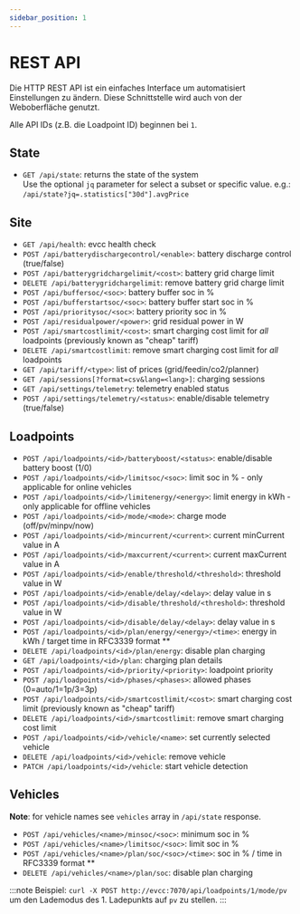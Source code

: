 ```yaml
---
sidebar_position: 1
---
```



# REST API

Die HTTP REST API ist ein einfaches Interface um automatisiert Einstellungen zu ändern.
Diese Schnittstelle wird auch von der Weboberfläche genutzt.

<SwaggerUIWrapper url="/rest-api.yaml" showCommonExtensions displayRequestDuration />

Alle API IDs (z.B. die Loadpoint ID) beginnen bei `1`.

## State

- `GET /api/state`: returns the state of the system<br/>
  Use the optional `jq` parameter for select a subset or specific value. e.g.: `/api/state?jq=.statistics["30d"].avgPrice`

## Site

- `GET /api/health`: evcc health check
- `POST /api/batterydischargecontrol/<enable>`: battery discharge control (true/false)
- `POST /api/batterygridchargelimit/<cost>`: battery grid charge limit
- `DELETE /api/batterygridchargelimit`: remove battery grid charge limit
- `POST /api/buffersoc/<soc>`: battery buffer soc in %
- `POST /api/bufferstartsoc/<soc>`: battery buffer start soc in %
- `POST /api/prioritysoc/<soc>`: battery priority soc in %
- `POST /api/residualpower/<power>`: grid residual power in W
- `POST /api/smartcostlimit/<cost>`: smart charging cost limit for _all_ loadpoints (previously known as "cheap" tariff)
- `DELETE /api/smartcostlimit`: remove smart charging cost limit for _all_ loadpoints
- `GET /api/tariff/<type>`: list of prices (grid/feedin/co2/planner)
- `GET /api/sessions[?format=csv&lang=<lang>]`: charging sessions
- `GET /api/settings/telemetry`: telemetry enabled status
- `POST /api/settings/telemetry/<status>`: enable/disable telemetry (true/false)

## Loadpoints

- `POST /api/loadpoints/<id>/batteryboost/<status>`: enable/disable battery boost (1/0)
- `POST /api/loadpoints/<id>/limitsoc/<soc>`: limit soc in % - only applicable for online vehicles
- `POST /api/loadpoints/<id>/limitenergy/<energy>`: limit energy in kWh - only applicable for offline vehicles
- `POST /api/loadpoints/<id>/mode/<mode>`: charge mode (off/pv/minpv/now)
- `POST /api/loadpoints/<id>/mincurrent/<current>`: current minCurrent value in A
- `POST /api/loadpoints/<id>/maxcurrent/<current>`: current maxCurrent value in A
- `POST /api/loadpoints/<id>/enable/threshold/<threshold>`: threshold value in W
- `POST /api/loadpoints/<id>/enable/delay/<delay>`: delay value in s
- `POST /api/loadpoints/<id>/disable/threshold/<threshold>`: threshold value in W
- `POST /api/loadpoints/<id>/disable/delay/<delay>`: delay value in s
- `POST /api/loadpoints/<id>/plan/energy/<energy>/<time>`: energy in kWh / target time in RFC3339 format \*\*
- `DELETE /api/loadpoints/<id>/plan/energy`: disable plan charging
- `GET /api/loadpoints/<id>/plan`: charging plan details
- `POST /api/loadpoints/<id>/priority/<priority>`: loadpoint priority
- `POST /api/loadpoints/<id>/phases/<phases>`: allowed phases (0=auto/1=1p/3=3p)
- `POST /api/loadpoints/<id>/smartcostlimit/<cost>`: smart charging cost limit (previously known as "cheap" tariff)
- `DELETE /api/loadpoints/<id>/smartcostlimit`: remove smart charging cost limit
- `POST /api/loadpoints/<id>/vehicle/<name>`: set currently selected vehicle
- `DELETE /api/loadpoints/<id>/vehicle`: remove vehicle
- `PATCH /api/loadpoints/<id>/vehicle`: start vehicle detection

## Vehicles

**Note**: for vehicle names see `vehicles` array in `/api/state` response.

- `POST /api/vehicles/<name>/minsoc/<soc>`: minimum soc in %
- `POST /api/vehicles/<name>/limitsoc/<soc>`: limit soc in %
- `POST /api/vehicles/<name>/plan/soc/<soc>/<time>`: soc in % / time in RFC3339 format \*\*
- `DELETE /api/vehicles/<name>/plan/soc`: disable plan charging

:::note
Beispiel: `curl -X POST http://evcc:7070/api/loadpoints/1/mode/pv` um den Lademodus des 1. Ladepunkts auf `pv` zu stellen.
:::
